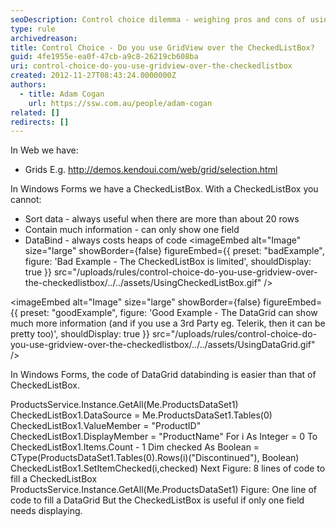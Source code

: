 ```yaml
---
seoDescription: Control choice dilemma - weighing pros and cons of using GridView over CheckedListBox in Windows Forms development.
type: rule
archivedreason:
title: Control Choice - Do you use GridView over the CheckedListBox?
guid: 4fe1955e-ea0f-47cb-a9c8-26219cb608ba
uri: control-choice-do-you-use-gridview-over-the-checkedlistbox
created: 2012-11-27T08:43:24.0000000Z
authors:
  - title: Adam Cogan
    url: https://ssw.com.au/people/adam-cogan
related: []
redirects: []
---
```


In Web we have:

- Grids E.g. http://demos.kendoui.com/web/grid/selection.html

In Windows Forms we have a CheckedListBox. With a CheckedListBox you cannot:

- Sort data - always useful when there are more than about 20 rows
- Contain much information - can only show one field
- DataBind - always costs heaps of code
<imageEmbed
  alt="Image"
  size="large"
  showBorder={false}
  figureEmbed={{
    preset: "badExample",
    figure: 'Bad Example - The CheckedListBox is limited',
    shouldDisplay: true
  }}
  src="/uploads/rules/control-choice-do-you-use-gridview-over-the-checkedlistbox/../../assets/UsingCheckedListBox.gif"
/>

<imageEmbed
  alt="Image"
  size="large"
  showBorder={false}
  figureEmbed={{
    preset: "goodExample",
    figure: 'Good Example - The DataGrid can show much more information (and if you use a 3rd Party eg. Telerik, then it can be pretty too)',
    shouldDisplay: true
  }}
  src="/uploads/rules/control-choice-do-you-use-gridview-over-the-checkedlistbox/../../assets/UsingDataGrid.gif"
/>

In Windows Forms, the code of DataGrid databinding is easier than that of CheckedListBox.

ProductsService.Instance.GetAll(Me.ProductsDataSet1)
CheckedListBox1.DataSource = Me.ProductsDataSet1.Tables(0)
CheckedListBox1.ValueMember = "ProductID"
CheckedListBox1.DisplayMember = "ProductName"
For i As Integer = 0 To CheckedListBox1.Items.Count - 1
Dim checked As Boolean = CType(ProductsDataSet1.Tables(0).Rows(i)("Discontinued"), Boolean)
CheckedListBox1.SetItemChecked(i,checked)
Next
Figure: 8 lines of code to fill a CheckedListBox
ProductsService.Instance.GetAll(Me.ProductsDataSet1)
Figure: One line of code to fill a DataGrid
But the CheckedListBox is useful if only one field needs displaying.